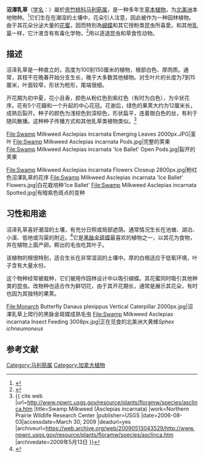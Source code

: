 {{Speciesbox
| name = 沼澤乳草
| image = Swamp_milkweed_monarch.jpg
| image_width = 250px
| genus = Asclepias
| species = incarnata
| authority = [[卡尔·林奈|L.]]
|}}
'''沼澤乳草'''（[[学名|学名]]：''{{lang|la|Asclepias incarnata}}''）屬於[[夾竹桃科|夾竹桃科]][[马利筋属|马利筋属]]，是一种多年生[[草本植物|草本植物]]，为[[北美洲|北美洲]]本地物种。<ref>{{cite web |url=http://plants.usda.gov/java/profile?symbol=asin |title=PLANTS Profile for Asclepias incarnata (Swamp Milkweed) |work=NRCS |publisher=USDA. |date= |accessdate=March 30, 2009 |archive-date=2009-04-27 |archive-url=https://web.archive.org/web/20090427114559/http://plants.usda.gov/java/profile?symbol=ASIN |dead-url=no }}</ref>它们生在在潮湿的土壤中，花朵引人注意，因此被作为一种园林植物。由于其花朵分泌大量的[[花蜜|花蜜]]，因而特別為[[蝴蝶|蝴蝶]]和其它授粉类昆虫所喜愛。和其他[[乳草|乳草]]一样，它汁液含有有毒化学物，<ref>{{Cite book | author=Foster, Steven; Caras, Roger A. | authorlink= | coauthors= | title=A field guide to venomous animals and poisonous plants, North America, north of Mexico | date=1994 | publisher=Houghton Mifflin | location=Boston  | isbn=9780395936085 | page=122}}</ref>用以逐退昆虫和草食性动物。

==描述==
沼泽乳草是一种直立的，高度为100到150厘米的植物，根部白色、厚肉质。通常，其枝干在晚春开始分支生长，晚于大多数其他植物。对生叶片的长度为7到15厘米，叶面较窄，形状为枪形，尾端很细。

开花期为初中夏，花小且香，颜色从粉红色到紫红色（有时为白色），为伞状花序。花有5个花瓣和一个升起的中心花冠。花谢后，绿色的果荚大约为12厘米长，成熟后裂开。种子的颜色为浅棕色到深棕色，形状扁平，连着银白色的丝，有利于随风散播。这种种子传播方式和其他乳草类植物类似。<ref>{{ cite web |url=http://www.npwrc.usgs.gov/resource/plants/floramw/species/asclinca.htm |title=Swamp Milkweed (Asclepias incarnata) |work=Northern Prairie Wildlife Research Center |publisher=USGS |date=2006-08-03|accessdate=March 30, 2009 |deadurl=yes |archiveurl=https://web.archive.org/web/20090513043529/http://www.npwrc.usgs.gov/resource/plants/floramw/species/asclinca.htm |archivedate=2009年5月13日 }}</ref>
<gallery widths="170px" heights="140px">
File:Swamp Milkweed Asclepias incarnata Emerging Leaves 2000px.JPG|茎叶
File:Swamp Milkweed Asclepias incarnata Pods.jpg|完整的荚果
File:Swamp Milkweed Asclepias incarnata 'Ice Ballet' Open Pods.jpg|裂开的荚果
</gallery>
<gallery widths="200px" heights="150px">
File:Swamp Milkweed Asclepias incarnata Flowers Closeup 2800px.jpg|粉红色沼澤乳草的花序
File:Swamp Milkweed Asclepias incarnata 'Ice Ballet' Flowers.jpg|白花栽培种'Ice Ballet'
File:Swamp Milkweed Asclepias incarnata Spotted.jpg|有暗紫色斑点的变种
</gallery>
==习性和用途==
沼泽乳草喜好潮湿的土壤，有充分日照或局部遮荫。通常情况生长在池塘、湖泊、小溪、低地或沟渠的附近。<ref>{{cite web |url=http://www.mobot.org/gardeninghelp/plantfinder/Plant.asp?code=G410 |title=Asclepias incarnata |work=Kemper Center for Home Gardening |publisher=Missouri Botanical Garden |date= |accessdate=2009-03-30 |archive-date=2009-04-01 |archive-url=https://web.archive.org/web/20090401221908/http://www.mobot.org/gardeninghelp/plantfinder/Plant.asp?code=G410 |dead-url=no }}</ref>它是[[黑脉金斑蝶|黑脉金斑蝶]]最喜欢的植物之一，以其花为食物，并在植物上面产卵。孵出的毛虫吃其叶子。

该植物的根很特别，适合生长在非常湿润的土壤中。厚的白根适应于低氧环境，叶子含有大量水份。

这个物种经常被栽种，它们被用作园林设计中以吸引蝴蝶。其花蜜同时吸引其他种类的昆虫。改物种也适合作为鲜切花，由于其开花期长，通常是展示其花朵，有时也因为其独特的果荚。
<gallery widths="200px" heights="150px">
File:Monarch Butterfly Danaus plexippus Vertical Caterpillar 2000px.jpg|沼澤乳草上爬行的黑脉金斑蝶成熟毛虫
File:Swamp Milkweed Asclepias incarnata Insect Feeding 3008px.jpg|正在觅食的北美洲大黄蜂''Sphex ichneumoneus''
</gallery>

==参考文献==
{{reflist}}
{{Taxonbar|from=Q1057909}}

[[Category:马利筋属|Category:马利筋属]]
[[Category:加拿大植物|Category:加拿大植物]]